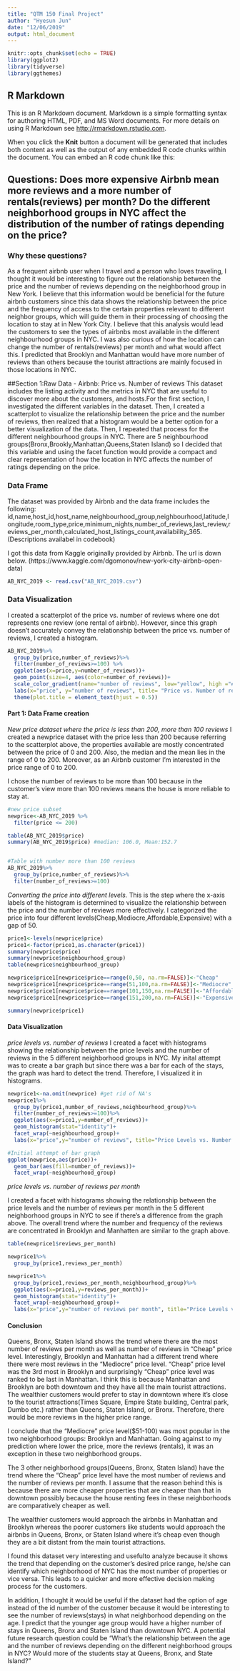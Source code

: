 ```yaml
---
title: "QTM 150 Final Project"
author: "Hyesun Jun"
date: "12/06/2019"
output: html_document
---
```


```r
knitr::opts_chunk$set(echo = TRUE)
library(ggplot2)
library(tidyverse)
library(ggthemes)

```

## R Markdown

This is an R Markdown document. Markdown is a simple formatting syntax for authoring HTML, PDF, and MS Word documents. For more details on using R Markdown see <http://rmarkdown.rstudio.com>.

When you click the **Knit** button a document will be generated that includes both content as well as the output of any embedded R code chunks within the document. You can embed an R code chunk like this:

## Questions: Does more expensive Airbnb mean more reviews and a more number of rentals(reviews) per month? Do the different neighborhood groups in NYC affect the distribution of the number of ratings depending on the price?



### Why these questions?
As a frequent airbnb user when I travel and a person who loves traveling, I thought it would be interesting to figure out the relationship between the price and the number of reviews depending on the neighborhood group in New York. I believe that this information would be beneficial for the future airbnb customers since this data shows the relationship between the price and the frequency of access to the certain properties relevant to different neighbor groups, which will guide them in their processing of choosing the location to stay at in New York City. I believe that this analysis would lead the customers to see the types of airbnbs most available in the different neighbourhood groups in NYC. I was also curious of how the location can change the number of rentals(reviews) per month and what would affect this. I predicted that Brooklyn and Manhattan would have more number of reviews than others because the tourist attractions are mainly focused in those locations in NYC. 

##Section 1:Raw Data - Airbnb: Price vs. Number of reviews
This dataset includes the listing activity and the metrics in NYC that are useful to discover more about the customers, and hosts.For the first section, I investigated the different variables in the dataset. Then, I created a scatterplot to visualize the relationship between the price and the number of reviews, then realized that a histogram would be a better option for a better visualization of the data. Then, I repeated that process for the different neighbourhood groups in NYC. There are 5 neighbourhood groups(Bronx,Brookly,Manhattan,Queens,Staten Island) so I decided that this variable and using the facet function would provide a compact and clear representation of how the location in NYC affects the number of ratings depending on the price. 


### Data Frame
The dataset was provided by Airbnb and the data frame includes the following: id,name,host_id,host_name,neighbourhood_group,neighbourhood,latitude,longitude,room_type,price,minimum_nights,number_of_reviews,last_review,reviews_per_month,calculated_host_listings_count,availability_365. (Descriptions availabel in codebook)

I got this data from Kaggle originally provided by Airbnb. The url is down below. 
(https://www.kaggle.com/dgomonov/new-york-city-airbnb-open-data)
```r
AB_NYC_2019 <- read.csv("AB_NYC_2019.csv")

```

### Data Visualization
I created a scatterplot of the price vs. number of reviews where one dot represents one review (one rental of airbnb). However, since this graph doesn't accurately convey the relationship between the price vs. number of reviews, I created a histogram. 
```r
AB_NYC_2019%>%
  group_by(price,number_of_reviews)%>%
  filter(number_of_reviews>=100) %>%
  ggplot(aes(x=price,y=number_of_reviews))+
  geom_point(size=4, aes(color=number_of_reviews))+
  scale_color_gradient(name="number of reviews", low="yellow", high ="#32cd32")+
  labs(x="price", y="number of reviews", title= "Price vs. Number of reviews")+
  theme(plot.title = element_text(hjust = 0.5))
```
#### Part 1: Data Frame creation

*New price dataset where the price is less than 200, more than 100 reviews*
I created a newprice dataset with the price less than 200 because referring to the scatterplot above, the properties available are mostly concentrated between the price of 0 and 200. Also, the median and the mean lies in the range of 0 to 200. Moreover, as an Airbnb customer I'm interested in the price range of 0 to 200.

I chose the number of reviews to be more than 100 because in the customer's view more than 100 reviews means the house is more reliable to stay at. 
```r
#new price subset
newprice<-AB_NYC_2019 %>%
  filter(price <= 200)

table(AB_NYC_2019$price)
summary(AB_NYC_2019$price) #median: 106.0, Mean:152.7


#Table with number more than 100 reviews
AB_NYC_2019%>%
  group_by(price,number_of_reviews)%>%
  filter(number_of_reviews>=100)
```

*Converting the price into different levels.*
This is the step where the x-axis labels of the histogram is determined to visualize the relationship between the price and the number of reviews more effectively. I categorized the price into four different levels(Cheap,Mediocre,Affordable,Expensive) with a gap of 50.
```r

price1<-levels(newprice$price)
price1<-factor(price1,as.character(price1))
summary(newprice$price)
summary(newprice$neighbourhood_group)
table(newprice$neighbourhood_group)

newprice$price1[newprice$price==range(0,50, na.rm=FALSE)]<-"Cheap"
newprice$price1[newprice$price==range(51,100,na.rm=FALSE)]<-"Mediocre"
newprice$price1[newprice$price==range(101,150,na.rm=FALSE)]<-"Affordable"
newprice$price1[newprice$price==range(151,200,na.rm=FALSE)]<-"Expensive"

summary(newprice$price1)
```

#### Data Visualization

*price levels vs. number of reviews*
I created a facet with histograms showing the relationship between the price levels and the number of reviews in the 5 different neighborhood groups in NYC. My inital attempt was to create a bar graph but since there was a bar for each of the stays, the graph was hard to detect the trend. Therefore, I visualized it in histograms. 
```r
newprice1<-na.omit(newprice) #get rid of NA's
newprice1%>%
  group_by(price1,number_of_reviews,neighbourhood_group)%>%
  filter(number_of_reviews>=100)%>%
  ggplot(aes(x=price1,y=number_of_reviews))+
  geom_histogram(stat="identity")+
  facet_wrap(~neighbourhood_group)+
  labs(x="price",y="number of reviews", title="Price Levels vs. Number of reviews")

#Initial attempt of bar graph
ggplot(newprice,aes(price))+
  geom_bar(aes(fill=number_of_reviews))+
  facet_wrap(~neighbourhood_group)


```

*price levels vs. number of reviews per month*

I created a facet with histograms showing the relationship between the price levels and the number of reviews per month in the 5 different neighborhood groups in NYC to see if there's a difference from the graph above. The overall trend where the number and frequency of the reviews are concentrated in Brooklyn and Manhatten are similar to the graph above. 
```r
table(newprice1$reviews_per_month)

newprice1%>%
  group_by(price1,reviews_per_month)

newprice1%>%
  group_by(price1,reviews_per_month,neighbourhood_group)%>%
  ggplot(aes(x=price1,y=reviews_per_month))+
  geom_histogram(stat="identity")+
  facet_wrap(~neighbourhood_group)+
  labs(x="price",y="number of reviews per month", title="Price Levels vs. Number of reviews per month")
```

#### Conclusion

Queens, Bronx, Staten Island shows the trend where there are the most number of reviews per month as well as number of reviews in "Cheap" price level. Interestingly, Brooklyn and Manhattan had a different trend where there were most reviews in the "Mediocre" price level. "Cheap" price level was the 3rd most in Brooklyn and surprisingly "Cheap" price level was ranked to be last in Manhattan. I think this is because Manhattan and Brooklyn are both downtown and they have all the main tourist attractions. The wealthier customers would prefer to stay in downtown where it's close to the tourist attractions(Times Square, Empire State building, Central park, Dumbo etc.) rather than Queens, Staten Island, or Bronx. Therefore, there would be more reviews in the higher price range. 

I conclude that the "Mediocre" price level($51-100) was most popular in the two neighborhood groups: Brooklyn and Manhattan. Going against to my prediction where lower the price, more the reviews (rentals), it was an exception in these two neighborhood groups. 

The 3 other neighborhood groups(Queens, Bronx, Staten Island) have the trend where the "Cheap" price level have the most number of reviews and the number of reviews per month. I assume that the reason behind this is because there are more cheaper properties that are cheaper than that in downtown possibly because the house renting fees in these neighborhoods are comparatively cheaper as well. 

The wealthier customers would approach the airbnbs in Manhattan and Brooklyn whereas the poorer customers like students would approach the airbnbs in Queens, Bronx, or Staten Island where it's cheap even though they are a bit distant from the main tourist attractions. 

I found this dataset very interesting and usefulto analyze because it shows the trend that depending on the customer's desired price range, he/she can identify which neighborhood of NYC has the most number of properties or vice versa. This leads to a quicker and more effective decision making process for the customers.

In addition, I thought it would be useful if the dataset had the option of age instead of the id number of the customer because it would be interesting to see the number of reviews(stays) in what neighborhood depending on the age. I predict that the younger age group would have a higher number of stays in Queens, Bronx and Staten Island than downtown NYC. A potential future research question could be "What's the relationship between the age and the number of reviews depending on the different neighborhood groups in NYC? Would more of the students stay at Queens, Bronx, and State Island?" 

